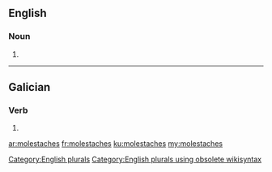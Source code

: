 ==English==

===Noun===
{{head|en}}

# {{plural of|molestache}}

[[Category:English plurals]][[Category:English plurals using obsolete wikisyntax]]

----

==Galician==

===Verb===
{{gl-verb-form}}

# {{conjugation of|molestar||lang=gl|2|s|pret|ind}}

[[ar:molestaches]]
[[fr:molestaches]]
[[ku:molestaches]]
[[my:molestaches]]